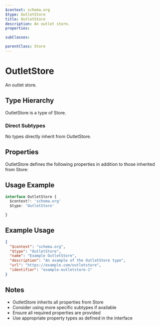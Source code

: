 ```yaml
---
$context: schema.org
$type: OutletStore
title: OutletStore
description: An outlet store.
properties:

subClasses:

parentClass: Store
---
```


# OutletStore

An outlet store.

## Type Hierarchy

OutletStore is a type of Store.

### Direct Subtypes

No types directly inherit from OutletStore.

## Properties

OutletStore defines the following properties in addition to those inherited from Store:



## Usage Example

```typescript
interface OutletStore {
  $context?: 'schema.org'
  $type: 'OutletStore'

}
```

## Example Usage

```json
{
  "$context": "schema.org",
  "$type": "OutletStore",
  "name": "Example OutletStore",
  "description": "An example of the OutletStore type",
  "url": "https://example.com/outletstore",
  "identifier": "example-outletstore-1"
}
```

## Notes

- OutletStore inherits all properties from Store
- Consider using more specific subtypes if available
- Ensure all required properties are provided
- Use appropriate property types as defined in the interface
